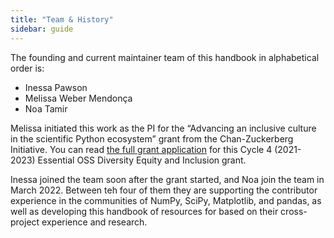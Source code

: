 ```yaml
---
title: "Team & History"
sidebar: guide
---
```


The founding and current maintainer team of this handbook in alphabetical 
order is:

- Inessa Pawson 
- Melissa Weber Mendonça 
- Noa Tamir 

Melissa initiated this work as the PI for the "Advancing an inclusive 
culture in the scientific Python ecosystem" grant from the Chan-Zuckerberg 
Initiative. You can read [the full grant application](https://figshare.
com/articles/online_resource/Advancing_an_inclusive_culture_in_the_scientific_Python_ecosystem/16548063)
for this Cycle 4 (2021-2023) Essential OSS Diversity Equity and Inclusion grant.

Inessa joined the team soon after the grant started, and Noa join the team 
in March 2022. Between teh four of them they are supporting the contributor 
experience in the communities of NumPy, SciPy, Matplotlib, and pandas, as 
well as developing this handbook of resources for based on their 
cross-project experience and research. 
